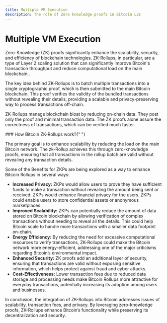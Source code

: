 ```yaml
---
title: Multiple VM Execution
description: The role of Zero knowledge proofs in Bitcoin L2s
---
```



# Multiple VM Execution

Zero-Knowledge (ZK) proofs significantly enhance the scalability, security, and efficiency of blockchain technologies. ZK-Rollups, in particular, are a type of Layer 2 scaling solution that can significantly improve Bitcoin's transaction throughput and reduce computational load on the main blockchain..

The key idea behind ZK-Rollups is to batch multiple transactions into a single cryptographic proof, which is then submitted to the main Bitcoin blockchain. This proof verifies the validity of the bundled transactions without revealing their details, providing a scalable and privacy-preserving way to process transactions off-chain.

ZK-Rollups manage blockchain bloat by reducing on-chain data. They post only the proof and minimal transaction data. The ZK proofs alone assure the correctness of transactions, which can be verified much faster.

<p align="center">
  <ZoomImage width="90%" src="/assets/zkflow.png" alt="Understanding rollups" />
</p>
### How Bitcoin ZK-Rollups work?{" "}

The primary goal is to enhance scalability by reducing
the load on the main Bitcoin network. The zk-Rollup achieves this through zero-knowledge
proofs, ensuring that all transactions in the rollup batch are valid without revealing
any transaction details.

<p align="center">
  <ZoomImage
    width="100%"
    src="/assets/bitcoin-zk.png"
    alt="Understanding rollups"
  />
</p>

Some of the Benefits for ZKPs are being explored as a way to enhance Bitcoin Rollups in several ways:

- **Increased Privacy:** ZKPs would allow users to prove they have sufficient funds to make a transaction without revealing the amount being sent or received. ZKPs would enhance financial privacy for the users. ZKPs could enable users to store confidential assets or anonymous marketplaces.
- **Improved Scalability:** ZKPs can potentially reduce the amount of data stored on Bitcoin blockchain by allowing verification of complex transactions without needing to reveal all the details. This could help Bitcoin scale to handle more transactions with a smaller data footprint on-chain.
- **Energy Efficiency:** By reducing the need for excessive computational resources to verify transactions, ZK-Rollups could make the Bitcoin network more energy-efficient, addressing one of the major criticisms regarding Bitcoin’s environmental impact.
- **Enhanced Security:** ZK proofs add an additional layer of security, ensuring that transactions are valid without exposing sensitive information, which helps protect against fraud and cyber attacks.
- **Cost-Effectiveness:** Lower transaction fees due to reduced data storage and processing needs make Bitcoin Rollups more attractive for everyday transactions, potentially increasing its adoption among users and businesses.

In conclusion, the integration of ZK-Rollups into Bitcoin addresses issues of scalability, transaction fees, and privacy. By leveraging zero-knowledge proofs, ZK-Rollups enhance Bitcoin’s functionality while preserving its decentralization and security.
